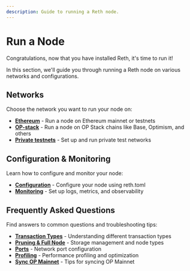 ```yaml
---
description: Guide to running a Reth node.
---
```


# Run a Node

Congratulations, now that you have installed Reth, it's time to run it!

In this section, we'll guide you through running a Reth node on various networks and configurations.

## Networks

Choose the network you want to run your node on:

-   **[Ethereum](/run/ethereum)** - Run a node on Ethereum mainnet or testnets
-   **[OP-stack](/run/opstack)** - Run a node on OP Stack chains like Base, Optimism, and others
-   **[Private testnets](/run/private-testnets)** - Set up and run private test networks

## Configuration & Monitoring

Learn how to configure and monitor your node:

-   **[Configuration](/run/configuration)** - Configure your node using reth.toml
-   **[Monitoring](/run/monitoring)** - Set up logs, metrics, and observability

## Frequently Asked Questions

Find answers to common questions and troubleshooting tips:

-   **[Transaction Types](/run/faq/transactions)** - Understanding different transaction types
-   **[Pruning & Full Node](/run/faq/pruning)** - Storage management and node types
-   **[Ports](/run/faq/ports)** - Network port configuration
-   **[Profiling](/run/faq/profiling)** - Performance profiling and optimization
-   **[Sync OP Mainnet](/run/faq/sync-op-mainnet)** - Tips for syncing OP Mainnet
